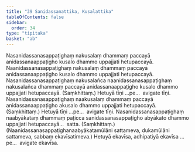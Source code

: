```yaml
---
title: "39 Sanidassanattika, Kusalattika"
tableOfContents: false
sidebar:
  order: 34
type: "tipitaka"
basket: "ab"
---
```



<DynamicBreadcrumb />

<Division number="48">

<Paragraph number="151">
Nasanidassanasappaṭighaṃ nakusalaṃ dhammaṃ paccayā anidassanaappaṭigho kusalo dhammo uppajjati hetupaccayā. Naanidassanasappaṭighaṃ nakusalaṃ dhammaṃ paccayā anidassanaappaṭigho kusalo dhammo uppajjati hetupaccayā. Nasanidassanasappaṭighaṃ nakusalañca naanidassanasappaṭighaṃ nakusalañca dhammaṃ paccayā anidassanaappaṭigho kusalo dhammo uppajjati hetupaccayā. (Saṃkhittaṃ.) Hetuyā tīṇi …pe…  avigate tīṇi.
</Paragraph>

<Paragraph number="152">
Nasanidassanasappaṭighaṃ naakusalaṃ dhammaṃ paccayā anidassanaappaṭigho akusalo dhammo uppajjati hetupaccayā. (Saṃkhittaṃ.) Hetuyā tīṇi …pe…  avigate tīṇi.
</Paragraph>

<Paragraph number="153">
Nasanidassanasappaṭighaṃ naabyākataṃ dhammaṃ paṭicca sanidassanasappaṭigho abyākato dhammo uppajjati hetupaccayā…  satta. (Saṃkhittaṃ.)
</Paragraph>

<Paragraph number="154">
(Naanidassanasappaṭighanaabyākatamūlāni sattameva, dukamūlāni sattameva, sabbaṃ ekavīsatimeva.)
</Paragraph>

<Paragraph number="155">
Hetuyā ekavīsa, adhipatiyā ekavīsa …pe…  avigate ekavīsa.
</Paragraph>
</Division>